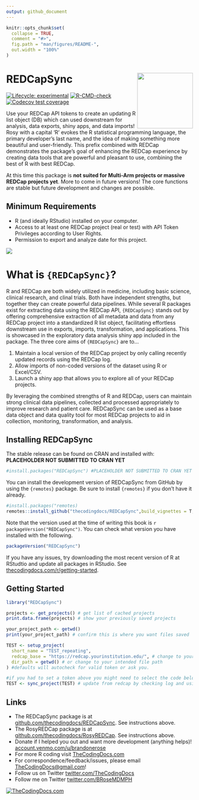 ```yaml
---
output: github_document
---
```


```r
knitr::opts_chunk$set(
  collapse = TRUE,
  comment = "#>",
  fig.path = "man/figures/README-",
  out.width = "100%"
)
```

# REDCapSync <img src="man/figures/logo.png" align="right" height="150" />

<!-- badges: start -->
[![Lifecycle: experimental](https://img.shields.io/badge/lifecycle-experimental-orange.svg)](https://lifecycle.r-lib.org/articles/stages.html#experimental)
[![R-CMD-check](https://github.com/thecodingdocs/REDCapSync/actions/workflows/R-CMD-check.yaml/badge.svg)](https://github.com/thecodingdocs/REDCapSync/actions/workflows/R-CMD-check.yaml)
[![Codecov test coverage](https://codecov.io/gh/thecodingdocs/REDCapSync/graph/badge.svg)](https://app.codecov.io/gh/thecodingdocs/REDCapSync)
<!-- badges: end -->

Use your REDCap API tokens to create an updating R list object (DB) which can used downstream for analysis, data exports, shiny apps, and data imports!
Rosy with a capital 'R' evokes the R statistical programming language, the primary developer's last name, and the idea of making something more beautiful and user-friendly.
This prefix combined with REDCap demonstrates the package's goal of enhancing the REDCap experience by creating data tools that are powerful and pleasant to use, combining the best of R with best REDCap.

At this time this package is **not suited for Multi-Arm projects or massive REDCap projects yet**.
More to come in future versions!
The core functions are stable but future development and changes are possible.

## Minimum Requirements

-   R (and ideally RStudio) installed on your computer.
-   Access to at least one REDCap project (real or test) with API Token Privileges according to User Rights.
-   Permission to export and analyze date for this project.

![](man/figures/cover.jpg)

# What is `{REDCapSync}`?

R and REDCap are both widely utilized in medicine, including basic science, clinical research, and clinal trials.
Both have independent strengths, but together they can create powerful data pipelines.
While several R packages exist for extracting data using the REDCap API, `{REDCapSync}` stands out by offering comprehensive extraction of all metadata and data from any REDCap project into a standardized R list object, facilitating effortless downstream use in exports, imports, transformation, and applications.
This is showcased in the exploratory data analysis shiny app included in the package.
The three core aims of `{REDCapSync}` are to...

1.  Maintain a local version of the REDCap project by only calling recently updated records using the REDCap log.
2.  Allow imports of non-coded versions of the dataset using R or Excel/CSV.
3.  Launch a shiny app that allows you to explore all of your REDCap projects.

By leveraging the combined strengths of R and REDCap, users can maintain strong clinical data pipelines, collected and processed appropriately to improve research and patient care.
REDCapSync can be used as a base data object and data quality tool for most REDCap projects to aid in collection, monitoring, transformation, and analysis.

## Installing REDCapSync

The stable release can be found on CRAN and installed with: **PLACEHOLDER NOT SUBMITTED TO CRAN YET**

```r
#install.packages("REDCapSync") #PLACEHOLDER NOT SUBMITTED TO CRAN YET
```

You can install the development version of REDCapSync from GitHub by using the `{remotes}` package.
Be sure to install `{remotes}` if you don't have it already.

```r
#install.packages("remotes)
remotes::install_github("thecodingdocs/REDCapSync",build_vignettes = T,build_manual = T)
```

Note that the version used at the time of writing this book is `r packageVersion("REDCapSync")`.
You can check what version you have installed with the following.

```r
packageVersion("REDCapSync")
```

If you have any issues, try downloading the most recent version of R at RStudtio and update all packages in RStudio.
See [thecodingdocs.com/r/getting-started](https://www.thecodingdocs.com/r/getting-started "R Getting Started").

## Getting Started

```r
library("REDCapSync")

projects <- get_projects() # get list of cached projects
print.data.frame(projects) # show your previously saved projects

your_project_path <- getwd()
print(your_project_path) # confirm this is where you want files saved

TEST <- setup_project(
  short_name = "TEST_repeating",
  redcap_base = "https://redcap.yourinstitution.edu/", # change to your institutions link (stop at ".edu/")
  dir_path = getwd() # or change to your intended file path
) #defaults will autocheck for valid token or ask you.

#if you had to set a token above you might need to select the code below again for it to run
TEST <- sync_project(TEST) # update from redcap by checking log and using saved object 

```

## Links

-   The REDCapSync package is at [github.com/thecodingdocs/REDCapSync](https://github.com/thecodingdocs/REDCapSync "REDCapSync R package"). See instructions above.
-   The RosyREDCap package is at [github.com/thecodingdocs/RosyREDCap](https://github.com/thecodingdocs/RosyREDCap "RosyREDCap R package"). See instructions above.
-   Donate if I helped you out and want more development (anything helps)! [account.venmo.com/u/brandonerose](https://account.venmo.com/u/brandonerose "Venmo Donation")
-   For more R coding visit [TheCodingDocs.com](https://www.thecodingdocs.com/ "TheCodingDocs.com")
-   For correspondence/feedback/issues, please email [TheCodingDocs\@gmail.com](mailto:TheCodingDocs@gmail.com)!
-   Follow us on Twitter [twitter.com/TheCodingDocs](https://twitter.com/TheCodingDocs "TheCodingDocs Twitter")
-   Follow me on Twitter [twitter.com/BRoseMDMPH](https://twitter.com/BRoseMDMPH "BRoseMDMPH Twitter")

[![TheCodingDocs.com](man/figures/TCD.png)](http://www.thecodingdocs.com)
